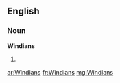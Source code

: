==English==

===Noun===
'''Windians'''

# {{plural of|[[Windian]]}}

[[ar:Windians]]
[[fr:Windians]]
[[mg:Windians]]